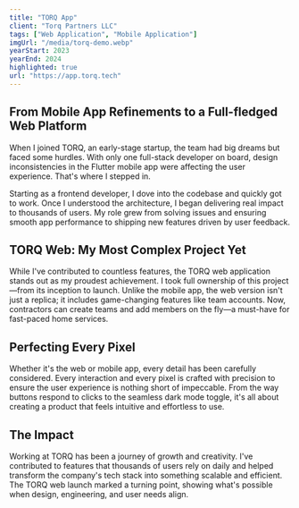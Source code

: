 ```yaml
---
title: "TORQ App"
client: "Torq Partners LLC"
tags: ["Web Application", "Mobile Application"]
imgUrl: "/media/torq-demo.webp"
yearStart: 2023
yearEnd: 2024
highlighted: true
url: "https://app.torq.tech"
---
```


<FullWidthImg src={frontmatter.imgUrl} alt={frontmatter.title} />

## From Mobile App Refinements to a Full-fledged Web Platform

When I joined TORQ, an early-stage startup, the team had big dreams but faced some hurdles. With only one full-stack developer on board, design inconsistencies in the Flutter mobile app were affecting the user experience. That's where I stepped in.

Starting as a frontend developer, I dove into the codebase and quickly got to work. Once I understood the architecture, I began delivering real impact to thousands of users. My role grew from solving issues and ensuring smooth app performance to shipping new features driven by user feedback.

## TORQ Web: My Most Complex Project Yet

While I've contributed to countless features, the TORQ web application stands out as my proudest achievement. I took full ownership of this project—from its inception to launch. Unlike the mobile app, the web version isn't just a replica; it includes game-changing features like team accounts. Now, contractors can create teams and add members on the fly—a must-have for fast-paced home services.

<FullWidthImg src="/media/torq-projects.png" alt="TORQ web projects" />

## Perfecting Every Pixel

Whether it's the web or mobile app, every detail has been carefully considered. Every interaction and every pixel is crafted with precision to ensure the user experience is nothing short of impeccable. From the way buttons respond to clicks to the seamless dark mode toggle, it's all about creating a product that feels intuitive and effortless to use.

<FullWidthVideo src="/media/torq-demo.mp4" alt="TORQ dark mode toggle" />

## The Impact

Working at TORQ has been a journey of growth and creativity. I've contributed to features that thousands of users rely on daily and helped transform the company's tech stack into something scalable and efficient. The TORQ web launch marked a turning point, showing what's possible when design, engineering, and user needs align.
